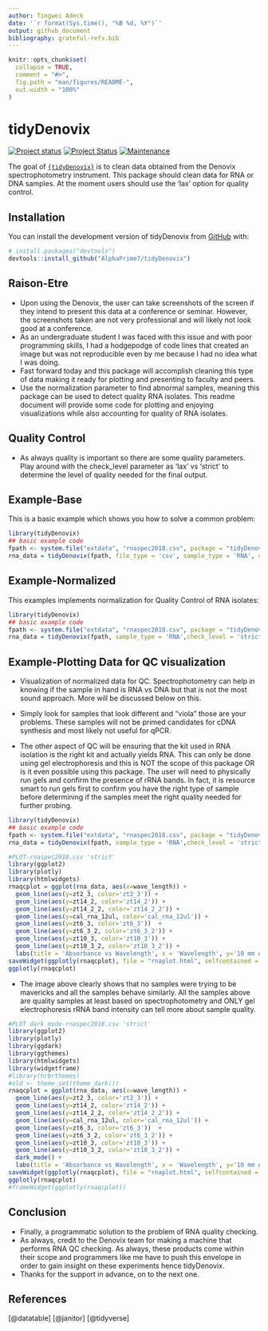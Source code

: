 ```yaml
---
author: Tingwei Adeck
date: '`r format(Sys.time(), "%B %d, %Y")`'
output: github_document
bibliography: grateful-refs.bib
---
```


<!-- README.md is generated from README.Rmd. Please edit that file -->

```r
knitr::opts_chunk$set(
  collapse = TRUE,
  comment = "#>",
  fig.path = "man/figures/README-",
  out.width = "100%"
)
```

# tidyDenovix

[![Project status](https://www.repostatus.org/badges/latest/concept.svg)](https://github.com/AlphaPrime7/tidyDenovix/graphs/commit-activity) [![Project Status](https://www.repostatus.org/badges/latest/wip.svg)](https://github.com/AlphaPrime7/tidyDenovix/graphs/commit-activity) [![Maintenance](https://img.shields.io/badge/Maintained%3F-yes-green.svg)](https://github.com/AlphaPrime7/tidyDenovix/graphs/commit-activity)

The goal of [`{tidyDenovix}`](https://github.com/AlphaPrime7/tidyDenovix) is to clean data obtained from the Denovix spectrophotometry instrument. This package should clean data for RNA or DNA samples. At the moment users should use the 'lax' option for quality control.

## Installation

You can install the development version of tidyDenovix from [GitHub](https://github.com/AlphaPrime7/tidyDenovix) with:

``` r
# install.packages("devtools")
devtools::install_github("AlphaPrime7/tidyDenovix")
```

## Raison-Etre

-   Upon using the Denovix, the user can take screenshots of the screen if they intend to present this data at a conference or seminar. However, the screenshots taken are not very professional and will likely not look good at a conference.
-   As an undergraduate student I was faced with this issue and with poor programming skills, I had a hodgepodge of code lines that created an image but was not reproducible even by me because I had no idea what I was doing.
-   Fast forward today and this package will accomplish cleaning this type of data making it ready for plotting and presenting to faculty and peers.
-   Use the normalization parameter to find abnormal samples, meaning this package can be used to detect quality RNA isolates. This readme document will provide some code for plotting and enjoying visualizations while also accounting for quality of RNA isolates.

## Quality Control

-   As always quality is important so there are some quality parameters. Play around with the check_level parameter as 'lax' vs 'strict' to determine the level of quality needed for the final output.

## Example-Base

This is a basic example which shows you how to solve a common problem:

```r
library(tidyDenovix)
## basic example code
fpath <- system.file("extdata", "rnaspec2018.csv", package = "tidyDenovix", mustWork = TRUE)
rna_data = tidyDenovix(fpath, file_type = 'csv', sample_type = 'RNA', check_level = 'lax')
```

## Example-Normalized

This examples implements normalization for Quality Control of RNA isolates:

```r
library(tidyDenovix)
## basic example code
fpath <- system.file("extdata", "rnaspec2018.csv", package = "tidyDenovix", mustWork = TRUE)
rna_data = tidyDenovix(fpath, sample_type = 'RNA',check_level = 'strict', qc_omit = 'no', normalized = 'yes')
```

## Example-Plotting Data for QC visualization

-   Visualization of normalized data for QC. Spectrophotometry can help in knowing if the sample in hand is RNA vs DNA but that is not the most sound approach. More will be discussed below on this.

-   Simply look for samples that look different and "viola" those are your problems. These samples will not be primed candidates for cDNA synthesis and most likely not useful for qPCR.

-   The other aspect of QC will be ensuring that the kit used in RNA isolation is the right kit and actually yields RNA. This can only be done using gel electrophoresis and this is NOT the scope of this package OR is it even possible using this package. The user will need to physically run gels and confirm the presence of rRNA bands. In fact, it is resource smart to run gels first to confirm you have the right type of sample before determining if the samples meet the right quality needed for further probing.

```r
library(tidyDenovix)
## basic example code
fpath <- system.file("extdata", "rnaspec2018.csv", package = "tidyDenovix", mustWork = TRUE)
rna_data = tidyDenovix(fpath, sample_type = 'RNA',check_level = 'strict', qc_omit = 'no', normalized = 'yes')

#PLOT-rnaspec2018.csv 'strict'
library(ggplot2)
library(plotly)
library(htmlwidgets)
rnaqcplot = ggplot(rna_data, aes(x=wave_length)) + 
  geom_line(aes(y=zt2_3, color='zt2_3')) + 
  geom_line(aes(y=zt14_2, color='zt14_2')) + 
  geom_line(aes(y=zt14_2_2, color='zt14_2_2')) +
  geom_line(aes(y=cal_rna_12ul, color='cal_rna_12ul')) +
  geom_line(aes(y=zt6_3, color='zt6_3'))  + 
  geom_line(aes(y=zt6_3_2, color='zt6_3_2')) + 
  geom_line(aes(y=zt10_3, color='zt10_3')) + 
  geom_line(aes(y=zt10_3_2, color='zt10_3_2')) +
  labs(title = 'Absorbance vs Wavelength', x = 'Wavelength', y='10 mm Absorbance', color='Circadian Times')
saveWidget(ggplotly(rnaqcplot), file = "rnaplot.html", selfcontained = F, libdir = "lib")
ggplotly(rnaqcplot)
```

-   The image above clearly shows that no samples were trying to be mavericks and all the samples behave similarly. All the samples above are quality samples at least based on spectrophotometry and ONLY gel electrophoresis rRNA band intensity can tell more about sample quality.

```r
#PLOT dark mode-rnaspec2018.csv 'strict'
library(ggplot2)
library(plotly)
library(ggdark)
library(ggthemes)
library(htmlwidgets)
library(widgetframe)
#library(hrbrthemes)
#old <- theme_set(theme_dark())
rnaqcplot = ggplot(rna_data, aes(x=wave_length)) + 
  geom_line(aes(y=zt2_3, color='zt2_3')) + 
  geom_line(aes(y=zt14_2, color='zt14_2')) + 
  geom_line(aes(y=zt14_2_2, color='zt14_2_2')) +
  geom_line(aes(y=cal_rna_12ul, color='cal_rna_12ul')) +
  geom_line(aes(y=zt6_3, color='zt6_3'))  + 
  geom_line(aes(y=zt6_3_2, color='zt6_3_2')) + 
  geom_line(aes(y=zt10_3, color='zt10_3')) + 
  geom_line(aes(y=zt10_3_2, color='zt10_3_2')) +
  dark_mode() +
  labs(title = 'Absorbance vs Wavelength', x = 'Wavelength', y='10 mm Absorbance', color='Circadian Times')
saveWidget(ggplotly(rnaqcplot), file = "rnaplot.html", selfcontained = F, libdir = "lib")
ggplotly(rnaqcplot)
#frameWidget(ggplotly(rnaqcplot))
```

## Conclusion

-   Finally, a programmatic solution to the problem of RNA quality checking.
-   As always, credit to the Denovix team for making a machine that performs RNA QC checking. As always, these products come within their scope and programmers like me have to push this envelope in order to gain insight on these experiments hence tidyDenovix.
-   Thanks for the support in advance, on to the next one.

## References

[@datatable] [@janitor] [@tidyverse]
